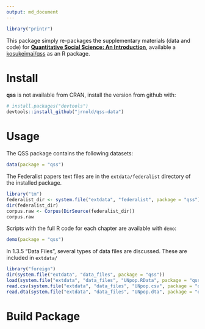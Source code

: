 ```yaml
---
output: md_document
---
```


```r
library("printr")
```

This package simply re-packages the supplementary materials (data and code) for **[Quantitative Social Science: An Introduction](http://press.princeton.edu/titles/11025.html)**, available a [kosukeimai/qss](https://github.com/kosukeimai/qss) as an R package.

# Install

**qss** is not available from CRAN, install the version from github with:
```r
# install.packages("devtools")
devtools::install_github("jrnold/qss-data")
```

# Usage

The QSS package contains the following datasets:
```r
data(package = "qss")
```


The Federalist papers text files are in the `extdata/federalist` directory of the installed package.
```r
library("tm")
federalist_dir <- system.file("extdata", "federalist", package = "qss")
dir(federalist_dir)
corpus.raw <- Corpus(DirSource(federalist_dir))
corpus.raw
```

Scripts with the full R code for each chapter are available with `demo`:
```r
demo(package = "qss")
```

In 1.3.5 "Data Files", several types of data files are discussed.
These are included in `extdata/`
```r
library("foreign")
dir(system.file("extdata", "data_files", package = "qss"))
load(system.file("extdata", "data_files", "UNpop.RData", package = "qss"))
read.csv(system.file("extdata", "data_files", "UNpop.csv", package = "qss"))
read.dta(system.file("extdata", "data_files", "UNpop.dta", package = "qss"))
```

# Build Package

